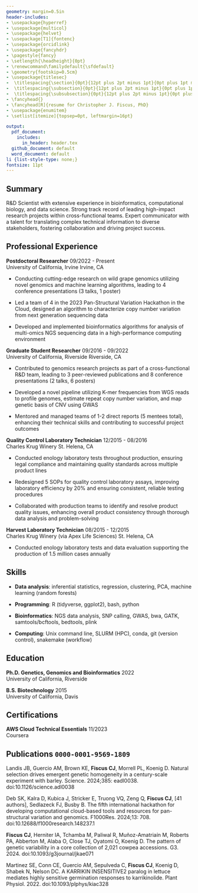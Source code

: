 ```yaml
---
geometry: margin=0.5in
header-includes: 
- \usepackage{hyperref}
- \usepackage{multicol}
- \usepackage{helvet}
- \usepackage[T1]{fontenc}
- \usepackage{orcidlink}
- \usepackage{fancyhdr}
- \pagestyle{fancy}
- \setlength{\headheight}{0pt}
- \renewcommand\familydefault{\sfdefault} 
- \geometry{footskip=0.5cm}
- \usepackage{titlesec}
-  \titlespacing{\section}{0pt}{12pt plus 2pt minus 1pt}{0pt plus 1pt minus 1pt}
-  \titlespacing{\subsection}{0pt}{12pt plus 2pt minus 1pt}{0pt plus 1pt minus 1pt}
-  \titlespacing{\subsubsection}{0pt}{12pt plus 2pt minus 1pt}{0pt plus 1pt minus 1pt}
- \fancyhead{}
- \fancyhead[R]{resume for Christopher J. Fiscus, PhD}
- \usepackage{enumitem}
- \setlist[itemize]{topsep=0pt, leftmargin=16pt}

output:
  pdf_document:
    includes:
      in_header: header.tex
  github_document: default
  word_document: default
li {list-style-type: none;}
fontsize: 11pt
---
```

\thispagestyle{plain}
\begin{multicols}{2}
\begin{flushleft}
{\LARGE \textbf{Christopher J. Fiscus, PhD}\par}
\vfill
\textbf{Bioinformatics Scientist} \\   
Irvine, California
\end{flushleft}

\columnbreak

\begin{flushright}
\begin{tabular}{rp{0.30\linewidth}}
\faPhone & \href{tel:+12096139384}{1-209-613-9384} \\
\faEnvelopeO & \href{mailto:fiscuscj@gmail.com}{fiscuscj@gmail.com} \\
\faLinkedin & \href{https://www.linkedin.com/in/fiscuscj}{fiscuscj} \\
\faGithub & \href{https://github.com/cjfiscus}{cjfiscus} 
\end{tabular}
\end{flushright}

\end{multicols}


## Summary
R&D Scientist with extensive experience in bioinformatics, computational biology, and data science. Strong track record of leading high-impact research projects within cross-functional teams. Expert communicator with a talent for translating complex technical information to diverse stakeholders, fostering collaboration and driving project success. 

## Professional Experience
**Postdoctoral Researcher** \hfill 09/2022 - Present  
University of California, Irvine \hfill Irvine, CA  

* Conducting cutting-edge research on wild grape genomics utilizing novel genomics and machine learning algorithms, leading to 4 conference presentations (3 talks, 1 poster) 

* Led a team of 4 in the 2023 Pan-Structural Variation Hackathon in the Cloud, designed an algorithm to characterize copy number variation from next generation sequencing data 

* Developed and implemented bioinformatics algorithms for analysis of multi-omics NGS sequencing data in a high-performance computing environment


**Graduate Student Researcher** \hfill 09/2016 - 09/2022  
University of California, Riverside \hfill Riverside, CA  

* Contributed to genomics research projects as part of a cross-functional R&D team, leading to 3 peer-reviewed publications and 8 conference presentations (2 talks, 6 posters)  

* Developed a novel pipeline utilizing K-mer frequencies from WGS reads to profile genomes, estimate repeat copy number variation, and map genetic basis of CNV using GWAS  

* Mentored and managed teams of 1-2 direct reports (5 mentees total), enhancing their technical skills and contributing to successful project outcomes 


**Quality Control Laboratory Technician** \hfill 12/2015 - 08/2016  
Charles Krug Winery \hfill St. Helena, CA  

* Conducted enology laboratory tests throughout production, ensuring legal compliance and maintaining quality standards across multiple product lines  

* Redesigned 5 SOPs for quality control laboratory assays, improving laboratory efficiency by 20% and ensuring consistent, reliable testing procedures  

* Collaborated with production teams to identify and resolve product quality issues, enhancing overall product consistency through thorough data analysis and problem-solving   


**Harvest Laboratory Technician** \hfill 08/2015 - 12/2015  
Charles Krug Winery (via Apex Life Sciences) \hfill St. Helena, CA

* Conducted enology laboratory tests and data evaluation supporting the production of 1.5 million cases annually  

## Skills
* **Data analysis**: inferential statistics, regression, clustering, PCA, machine learning (random forests) 

* **Programming**: R (tidyverse, ggplot2), bash, python 

* **Bioinformatics**: NGS data analysis, SNP calling, GWAS, bwa, GATK, samtools/bcftools, bedtools, plink   

* **Computing**: Unix command line, SLURM (HPC), conda, git (version control), snakemake (workflow) 

## Education   
**Ph.D. Genetics, Genomics and Bioinformatics** \hfill 2022  
University of California, Riverside

**B.S. Biotechnology** \hfill 2015  
University of California, Davis

## Certifications
**AWS Cloud Technical Essentials** \hfill 11/2023  
Coursera 

## Publications \orcidlink{https://orcid.org/0000-0001-9569-1809} `0000-0001-9569-1809`
<!-- use PLoS Genetics citation style but add all authors -->
Landis JB, Guercio AM, Brown KE, **Fiscus CJ**, Morrell PL, Koenig D. Natural selection drives emergent genetic homogeneity in a century-scale experiment with barley. Science. 2024;385: eadl0038. doi:10.1126/science.adl0038  

Deb SK, Kalra D, Kubica J, Stricker E, Truong VQ, Zeng Q, **Fiscus CJ**, [41 authors], Sedlazeck FJ, Busby B. The fifth international hackathon for developing computational cloud-based tools and resources for pan-structural variation and genomics. F1000Res. 2024;13: 708. doi:10.12688/f1000research.148237.1  

**Fiscus CJ**, Herniter IA, Tchamba M, Paliwal R, Muñoz-Amatriaín M, Roberts PA, Abberton M, Alaba O, Close TJ, Oyatomi O, Koenig D. The pattern of genetic variability in a core collection of 2,021 cowpea accessions. G3. 2024. doi:10.1093/g3journal/jkae071 

Martinez SE, Conn CE, Guercio AM, Sepulveda C, **Fiscus CJ**, Koenig D, Shabek N, Nelson DC. A KARRIKIN INSENSITIVE2 paralog in lettuce mediates highly sensitive germination responses to karrikinolide. Plant Physiol. 2022. doi:10.1093/plphys/kiac328
